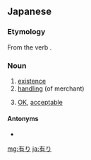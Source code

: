 ==Japanese==
{{ja-kanjitab|あ}}

===Etymology===
From the verb {{m|ja|有る||tr=aru|to exist}}.

===Noun===
{{ja-noun|hira=あり}}

# [[existence]]
# [[handle|handling]] (of merchant)
# {{context|colloquial|lang=ja}} [[OK]], [[acceptable]]

====Antonyms====
* {{ja-r|無し|なし|gloss=[[nonexistence]], [[unavailable]], [[unacceptable]]}}

{{DEFAULTSORT:あり}}
[[mg:有り]]
[[ja:有り]]